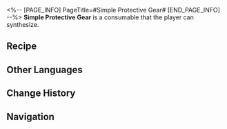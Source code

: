 <%-- [PAGE_INFO]
PageTitle=#Simple Protective Gear#
[END_PAGE_INFO] --%>
{{Consumable Infobox
|id          = 401009
|image       = Item Simple Protective Gear.png
|type        = Defense Consumables
|rarity      = 2
|effect      = Increase DEF of all allies by 25% in the next battle.
|description = Simple protection gear to cover the most vulnerable part of your body.
|effectType  = 
|effectType2 = 
|effectType3 = 
|recipe      = {{cx|Source missing}}
|source1     = [[Omni-Synthesizer]]
|source2     = 
|source3     = 
}}
{{Description|''"Don't assume only your head and neck need protection. There're no rules in a real fight."''}}
'''Simple Protective Gear''' is a consumable that the player can synthesize.

==Recipe==
{{Recipe
|type             = Synthesis
|group            = Consumable
|Metal            = 2
|Mechanical Parts = 2
|sort             = Metal;Mechanical Parts
}}

==Other Languages==
{{Other Languages
|en   = Simple Protective Gear
|zhs  = 简易护具
|zht  = 簡易護具
|ja   = 簡易防具
|ko   = 간이 방어구
|es   = Protección sencilla
|fr   = Équipement de protection simple
|ru   = Простое защитное снаряжение
|th   = Simple Protective Gear
|vi   = Đồ Bảo Vệ Đơn Sơ
|de   = Einfache Schutzausrüstung
|id   = Simple Protective Gear
|pt   = Equipamento de Proteção Simples
}}

==Change History==
{{Change History|1.0}}

==Navigation==
{{Consumable Navbox}}
